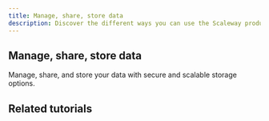 ```yaml
---
title: Manage, share, store data
description: Discover the different ways you can use the Scaleway products to develop your projects.
---
```


## Manage, share, store data
Manage, share, and store your data with secure and scalable storage options.

<Grid>
    <SummaryCard
        title="Placeholder"
        icon="rocket"
        description="Placeholder"
        label="Read more"
        url="/use-cases/"
    />
    <SummaryCard
        title="Placeholder"
        icon="rocket"
        description="Placeholder"
        label="Read more"
        url="/use-cases/"
    />
</Grid>

## Related tutorials

<UseCaseList category="manage-share-and-store-data" />